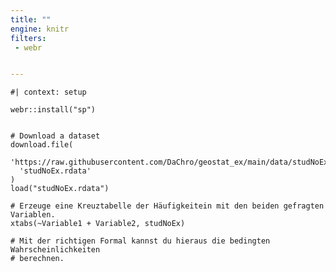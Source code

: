 ```yaml
---
title: ""
engine: knitr
filters:
 - webr


---
```


```webr-r

#| context: setup

webr::install("sp")


# Download a dataset
download.file(
  'https://raw.githubusercontent.com/DaChro/geostat_ex/main/data/studNoEx.rdata',
  'studNoEx.rdata'
)
load("studNoEx.rdata")

```

```webr-r
# Erzeuge eine Kreuztabelle der Häufigkeitein mit den beiden gefragten Variablen.
xtabs(~Variable1 + Variable2, studNoEx)

# Mit der richtigen Formal kannst du hieraus die bedingten Wahrscheinlichkeiten
# berechnen.


```